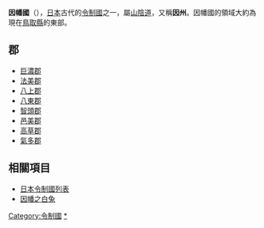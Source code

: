 {{unreferenced|time=2014-09-01T03:47:37+00:00}}
{{japanese|image=Old Japan Inaba.svg|width=300px|caption=因幡國在日本的位置|japanese=因幡国|kana=いなばのくに|romaji=Inaba no kuni}}
'''因幡國'''（{{jpn|j=因幡国|kyu=因幡國|hg=いなばのくに|hgt=|rm=Inabanokuni|f=y}}），[[日本|日本]]古代的[[令制國|令制國]]之一，屬[[山陰道|山陰道]]，又稱'''因州'''。因幡國的領域大約為現在[[鳥取縣|鳥取縣]]的東部。

==郡==
* [[巨濃郡|巨濃郡]]
* [[法美郡|法美郡]]
* [[八上郡_(鳥取縣)|八上郡]]
* [[八東郡|八東郡]]
* [[智頭郡|智頭郡]]
* [[邑美郡|邑美郡]]
* [[高草郡|高草郡]]
* [[氣多郡_(鳥取縣)|氣多郡]]

== 相關項目 ==
*[[日本令制國列表|日本令制國列表]]
*[[因幡之白兔|因幡之白兔]]

{{因幡國的郡}}
{{日本令制國}}

{{DEFAULTSORT:Inaba}}

[[Category:令制國|Category:令制國]]
[[Category:因幡國|*]]